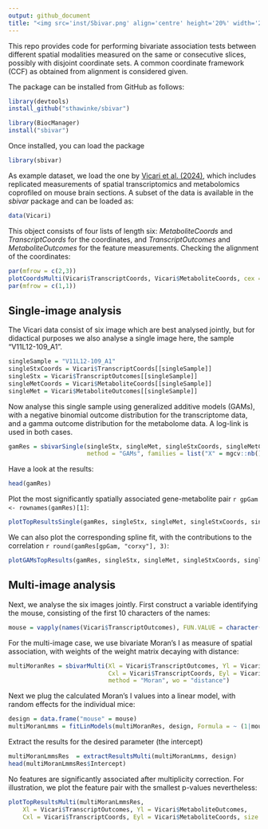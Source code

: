 ```yaml
---
output: github_document
title: "<img src='inst/Sbivar.png' align='centre' height='20%' width='20%'/>SBIVAR: Spatial BIVARiate association tests across disjoint coordinate sets"
---
```


This repo provides code for performing bivariate association tests between different spatial modalities measured on the same or consecutive slices, possibly with disjoint coordinate sets. A common coordinate framework (CCF) as obtained from alignment is considered given.

<!-- % As introduced in our [preprint](). -->

The package can be installed from GitHub as follows:

```r
library(devtools)
install_github("sthawinke/sbivar")
```

```r
library(BiocManager)
install("sbivar")
```

Once installed, you can load the package

```r
library(sbivar)
```

As example dataset, we load the one by [Vicari et al. (2024)](https://doi.org/10.1038/s41587-023-01937-y), which includes replicated measurements of spatial transcriptomics and metabolomics coprofiled on mouse brain sections. A subset of the data is available in the _sbivar_ package and can be loaded as:

```r
data(Vicari)
```

This object consists of four lists of length six: _MetaboliteCoords_ and _TranscriptCoords_ for the coordinates, and _TranscriptOutcomes_ and _MetaboliteOutcomes_ for the feature measurements. Checking the alignment of the coordinates:

```r
par(mfrow = c(2,3))
plotCoordsMulti(Vicari$TranscriptCoords, Vicari$MetaboliteCoords, cex = 0.5)
par(mfrow = c(1,1))
```

## Single-image analysis

The Vicari data consist of six image which are best analysed jointly, but for didactical purposes we also analyse a single image here, the sample "V11L12-109_A1".

```r
singleSample = "V11L12-109_A1"
singleStxCoords = Vicari$TranscriptCoords[[singleSample]]
singleStx = Vicari$TranscriptOutcomes[[singleSample]]
singleMetCoords = Vicari$MetaboliteCoords[[singleSample]]
singleMet = Vicari$MetaboliteOutcomes[[singleSample]]
```

Now analyse this single sample using generalized additive models (GAMs), with a negative binomial outcome distribution for the transcriptome data, and a gamma outcome distribution for the metabolome data. A log-link is used in both cases.

```r
gamRes = sbivarSingle(singleStx, singleMet, singleStxCoords, singleMetCoords, 
                      method = "GAMs", families = list("X" = mgcv::nb(), "Y" = Gamma(lin = "log")))
```

Have a look at the results:

```r
head(gamRes)
```

Plot the most significantly spatially associated gene-metabolite pair `r gpGam <- rownames(gamRes)[1]`:

```r
plotTopResultsSingle(gamRes, singleStx, singleMet, singleStxCoords, singleMetCoords)
```

We can also plot the corresponding spline fit, with the contributions to the correlation `r round(gamRes[gpGam, "corxy"], 3)`:

```r
plotGAMsTopResults(gamRes, singleStx, singleMet, singleStxCoords, singleMetCoords)
```

## Multi-image analysis

Next, we analyse the six images jointly. First construct a variable identifying the mouse, consisting of the first 10 characters of the names:

```r
mouse = vapply(names(Vicari$TranscriptOutcomes), FUN.VALUE = character(1), function(x) substr(x,1, 10))
```

For the multi-image case, we use bivariate Moran's I as measure of spatial association, with weights of the weight matrix decaying with distance:

```r
multiMoranRes = sbivarMulti(Xl = Vicari$TranscriptOutcomes, Yl = Vicari$MetaboliteOutcomes, 
                            Cxl = Vicari$TranscriptCoords, Eyl = Vicari$MetaboliteCoords, 
                            method = "Moran", wo = "distance")
```

Next we plug the calculated Moran's I values into a linear model, with random effects for the individual mice:

```r
design = data.frame("mouse" = mouse)
multiMoranLmms = fitLinModels(multiMoranRes, design, Formula = ~ (1|mouse))
```

Extract the results for the desired parameter (the intercept)

```r
multiMoranLmmsRes  = extractResultsMulti(multiMoranLmms, design)
head(multiMoranLmmsRes$Intercept)
```

No features are significantly associated after multiplicity correction. For illustration, we plot the feature pair with the smallest p-values nevertheless:

```r
plotTopResultsMulti(multiMoranLmmsRes, 
    Xl = Vicari$TranscriptOutcomes, Yl = Vicari$MetaboliteOutcomes, 
    Cxl = Vicari$TranscriptCoords, Eyl = Vicari$MetaboliteCoords, size = 0.4)
```

<!-- A more extensive description of the sbivar functionality can be found in the vignette, which can be accessed by calling -->

<!-- ```{r openVignette, eval = FALSE} -->
<!-- browseVignettes("sbivar") -->
<!-- ``` -->
